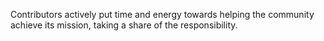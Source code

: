 Contributors actively put time and energy towards helping the community
achieve its mission, taking a share of the responsibility.
